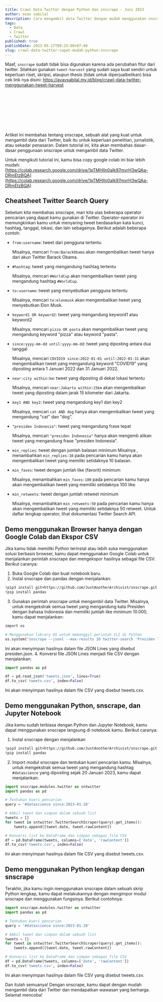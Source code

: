 ```yaml
---
title: Crawl Data Twitter dengan Python dan snscrape - Juni 2023
author: avav sabilal
description: Cara mengambil data Twitter dengan mudah menggunakan snscrape dan Python. Temukan cara mengekstrak tweet berdasarkan kata kunci, hashtag, tanggal, dan lokasi.
tags:
  - Data
  - Crawl
  - Twitter
published: true
publishDate: 2023-05-17T09:25:00+07:00
slug: crawl-data-twitter-cepat-mudah-python-snscrape
---
```


Maaf, `snscrape` sudah tidak bisa digunakan karena ada perubahan fitur dari twitter. Silahkan gunakan `tweet-harvest` yang sudah saya buat sendiri untuk keperluan riset, skripsi, ataupun thesis (tidak untuk diperjualbelikan) bisa cek link nya disini: https://avavsabilal.my.id/blog/crawl-data-twitter-menggunakan-tweet-harvest

<br />
<br />
<br />
<br />
<br />
<br />
<br />

Artikel ini membahas tentang snscrape, sebuah alat yang kuat untuk mengambil data dari Twitter, baik itu untuk keperluan penelitian, jurnalistik, atau sekadar penasaran. Dalam tutorial ini, kita akan membahas dasar-dasar penggunaan snscrape untuk mengambil data Twitter.

Untuk mengikuti tutorial ini, kamu bisa copy google colab ini biar lebih mudah: [https://colab.research.google.com/drive/1pTMHlIn0aIk97mvrH3wQAa-DRmEtzBQA](https://colab.research.google.com/drive/1pTMHlIn0aIk97mvrH3wQAa-DRmEtzBQA)

## Cheatsheet Twitter Search Query

Sebelum kita membahas snscrape, mari kita ulas beberapa operator pencarian yang dapat kamu gunakan di Twitter. Operator-operator ini memungkinkan kamu untuk menyaring tweet berdasarkan kata kunci, hashtag, tanggal, lokasi, dan lain sebagainya. Berikut adalah beberapa contoh:

- `from:username`: tweet dari pengguna tertentu

  Misalnya, mencari `from:BarackObama` akan mengembalikan tweet hanya dari akun Twitter Barack Obama.

- `#hashtag`: tweet yang mengandung hashtag tertentu

  Misalnya, mencari `#WorldCup` akan mengembalikan tweet yang mengandung hashtag `#WorldCup`.

- `to:username`: tweet yang menyebutkan pengguna tertentu

  Misalnya, mencari `to:elonmusk` akan mengembalikan tweet yang menyebutkan Elon Musk.

- `keyword1 OR keyword2`: tweet yang mengandung keyword1 atau keyword2

  Misalnya, mencari `pizza OR pasta` akan mengembalikan tweet yang mengandung keyword "pizza" atau keyword "pasta".

- `since:yyyy-mm-dd until:yyyy-mm-dd`: tweet yang diposting antara dua tanggal

  Misalnya, mencari `COVID19 since:2022-01-01 until:2022-01-31` akan mengembalikan tweet yang mengandung keyword "COVID19" yang diposting antara 1 Januari 2022 dan 31 Januari 2022.

- `near:city within:km`: tweet yang diposting di dekat lokasi tertentu

  Misalnya, mencari `near:Jakarta within:15km` akan mengembalikan tweet yang diposting dalam jarak 15 kilometer dari Jakarta.

- `key1 AND key2`: tweet yang mengandung key1 dan key2

  Misalnya, mencari `cat AND dog` hanya akan mengembalikan tweet yang mengandung "cat" dan "dog".

- `"presiden Indonesia"`: tweet yang mengandung frase tepat

  Misalnya, mencari `"presiden Indonesia"` hanya akan mengemb alikan tweet yang mengandung frase "presiden Indonesia".

- `min_replies`: tweet dengan jumlah balasan minimum
  Misalnya , menambahkan `min_replies:10` pada pencarian kamu hanya akan mengembalikan tweet yang memiliki setidaknya 10 balasan.
- `min_faves`: tweet dengan jumlah like (favorit) minimum

  Misalnya, menambahkan `min_faves:100` pada pencarian kamu hanya akan mengembalikan tweet yang memiliki setidaknya 100 like.

- `min_retweets`: tweet dengan jumlah retweet minimum

  Misalnya, menambahkan `min_retweets:50` pada pencarian kamu hanya akan mengembalikan tweet yang memiliki setidaknya 50 retweet.
  Untuk daftar lengkap operator, lihat dokumentasi Twitter Search API.

## Demo menggunakan Browser hanya dengan Google Colab dan Ekspor CSV

Jika kamu tidak memiliki Python terinstal atau lebih suka menggunakan solusi berbasis browser, kamu dapat menggunakan Google Colab untuk menjalankan perintah snscrape dan mengekspor hasilnya sebagai file CSV. Berikut caranya:

1. Buka Google Colab dan buat notebook baru.
2. Instal snscrape dan pandas dengan menjalankan:

```bash
!pip3 install git+https://github.com/JustAnotherArchivist/snscrape.git
!pip install pandas
```

3. Gunakan perintah snscrape untuk mengambil data Twitter. Misalnya, untuk mengekstrak semua tweet yang mengandung kata Presiden dengan bahasa Indonesia dan memiliki jumlah like minimum 10.000, kamu dapat menjalankan:

```bash
import os

# Menggunakan library OS untuk memanggil perintah CLI di Python
os.system("snscrape --jsonl --max-results 10 twitter-search 'Presiden lang:id min_faves:10000'> presiden.json")
```

Ini akan menyimpan hasilnya dalam file JSON Lines yang disebut presiden.json. 4. Konversi file JSON Lines menjadi file CSV dengan menjalankan:

```python
import pandas as pd

df = pd.read_json('tweets.json', lines=True)
df.to_csv('tweets.csv', index=False)
```

Ini akan menyimpan hasilnya dalam file CSV yang disebut tweets.csv.

## Demo menggunakan Python, snscrape, dan Jupyter Notebook

Jika kamu sudah terbiasa dengan Python dan Jupyter Notebook, kamu dapat menggunakan snscrape langsung di notebook kamu. Berikut caranya:

1. Instal snscrape dengan menjalankan

```bash
!pip3 install git+https://github.com/JustAnotherArchivist/snscrape.git
!pip install pandas
```

2. Import modul snscrape dan tentukan kueri pencarian kamu. Misalnya, untuk mengekstrak semua tweet yang mengandung hashtag `#datascience` yang diposting sejak 20 Januari 2023, kamu dapat menjalankan:

```py
import snscrape.modules.twitter as sntwitter
import pandas as pd

# Tentukan kueri pencarian
query = '#datascience since:2023-01-20'

# Ambil tweet dan simpan dalam sebuah list
tweets = []
for tweet in sntwitter.TwitterSearchScraper(query).get_items():
    tweets.append([tweet.date, tweet.rawContent])

# Konversi list ke DataFrame dan simpan sebagai file CSV
df = pd.DataFrame(tweets, columns=['date', 'rawContent'])
df.to_csv('tweets.csv', index=False)
```

Ini akan menyimpan hasilnya dalam file CSV yang disebut tweets.csv.

## Demo menggunakan Python lengkap dengan snscrape

Terakhir, jika kamu ingin menggunakan snscrape dalam sebuah skrip Python lengkap, kamu dapat melakukannya dengan mengimpor modul snscrape dan menggunakan fungsinya. Berikut contohnya:

```py
import snscrape.modules.twitter as sntwitter
import pandas as pd

# Tentukan kueri pencarian
query = '#datascience since:2023-01-20'

# Ambil tweet dan simpan dalam sebuah list
tweets = []
for tweet in sntwitter.TwitterSearchScraper(query).get_items():
    tweets.append([tweet.date, tweet.rawContent])

# Konversi list ke DataFrame dan simpan sebagai file CSV
df = pd.DataFrame(tweets, columns=['date', 'rawContent'])
df.to_csv('tweets.csv', index=False)
```

Ini akan menyimpan hasilnya dalam file CSV yang disebut tweets.csv.

Dan itulah semuanya! Dengan snscrape, kamu dapat dengan mudah mengambil data dari Twitter dan mendapatkan wawasan yang berharga. Selamat mencoba!
